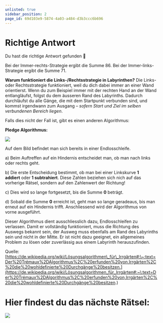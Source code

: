 ```yaml
---
unlisted: true
sidebar_position: 2
page_id: 69d103e9-5874-4a03-a484-d3b3ccc6b696
---
```


# Richtige Antwort

Du hast die richtige Antwort gefunden 🥳

Bei der Immer-rechts-Strategie ergibt die Summe 86.
Bei der Immer-links-Strategie ergibt die Summe 71.

**Warum funktioniert die Links-/Rechtsstrategie in Labyrinthen?**
Die Links- oder Rechtsstrategie funktioniert, weil du dich dabei immer an einer Wand orientierst. Wenn du zum Beispiel immer mit der rechten Hand an der Wand entlangläufst, folgst du dem äusseren Rand des Labyrinths. Dadurch durchläufst du alle Gänge, die mit dem Startpunkt verbunden sind, und kommst irgendwann zum Ausgang – *sofern Start und Ziel im selben verbundenen Bereich liegen*.

Falls dies nicht der Fall ist, gibt es einen anderen Algorithmus:

**Pledge Algorithmus:**

![](./images/IMG_0271.png)

Auf dem Bild befindet man sich bereits in einer Endlosschleife.

a) Beim Auftreffen auf ein Hindernis entscheidet man, ob man nach links oder rechts geht.

b) Die erste Entscheidung bestimmt, ob man bei einer Linkskurve **1 addiert** oder **1 subtrahiert**. Diese Zahlen beziehen sich nich auf das vorherige Rätsel, sondern auf den Zahlenwert der Richtung!

c) Dies wird so lange fortgesetzt, bis die Summe **0** beträgt.

d) Sobald die Summe **0** erreicht ist, geht man so lange geradeaus, bis man erneut auf ein Hindernis trifft. Anschliessend wird der Algorithmus von vorne ausgeführt.

Dieser Algorithmus dient ausschliesslich dazu, Endlosschleifen zu verlassen. Damit er vollständig funktioniert, muss die Richtung des Auswegs bekannt sein, der Ausweg muss ebenfalls am Rand des Labyrinths sein und nicht in der Mitte. Er ist nicht dazu geeignet, ein allgemeines Problem zu lösen oder zuverlässig aus einem Labyrinth herauszufinden.

Quelle: [https://de.wikipedia.org/wiki/Lösungsalgorithmen\_für\_Irrgärten#:\~:text=Der%20Trémaux%2DAlgorithmus%2C%20erfunden%20von,Irrgärten%2C%20die%20wohldefinierte%20Durchgänge%20besitzen.](https://de.wikipedia.org/wiki/Lösungsalgorithmen_für_Irrgärten#:~\:text=Der%20Trémaux%2DAlgorithmus%2C%20erfunden%20von,Irrgärten%2C%20die%20wohldefinierte%20Durchgänge%20besitzen.)

# **Hier findest du das nächste Rätsel:**

![](./images/IMG_0267.jpeg)